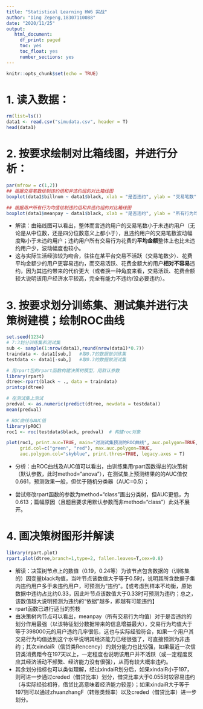 ---
title: "Statistical Learning HW6 实战"
author: "Ding Zepeng,18307110088"
date: "2020/11/25"
output:
   html_document: 
     df_print: paged
     toc: yes
     toc_float: yes
     number_sections: yes
---

```{r setup, include=FALSE}
knitr::opts_chunk$set(echo = TRUE)
```

# 1. 读入数据：

```{r}
rm(list=ls())
data1 <- read.csv("simudata.csv", header = T)
head(data1)
```

# 2. 按要求绘制对比箱线图，并进行分析：

```{r}
par(mfrow = c(1,2))
## 根据交易笔数绘制违约组和非违约组的对比箱线图
boxplot(data1$billnum ~ data1$black, xlab = "是否违约", ylab = "交易笔数", main = "交易笔数-违约情况箱线图", col = 'orange',boxwex = 0.7)

## 根据用户所有行为均值绘制违约组和非违约组的对比箱线图
boxplot(data1$meanpay ~ data1$black, xlab = "是否违约", ylab = "所有行为均值", main = "所有行为均值-违约情况箱线图", col = 'orange',boxwex = 0.7)
```

+ 解读：由箱线图可以看出，整体而言违约用户的交易笔数小于未违约用户（无论是从中位数，还是四分位数意义上都小于），且违约用户的交易笔数波动幅度略小于未违约用户；违约用户所有交易行为花费的**平均金额**整体上也比未违约用户少，波动幅度也较小。
+ 这与实际生活经验较为吻合，往往在某平台交易不活跃（交易笔数少）、花费平均金额少的用户更容易违约，而交易活跃、花费金额大的用户**相对不容易**违约，因为其违约带来的代价更大（或者换一种角度来看，交易活跃、花费金额较大说明该用户经济水平较高，完全有能力不违约/没必要违约）。

# 3. 按要求划分训练集、测试集并进行决策树建模；绘制ROC曲线

```{r}
set.seed(1234)
# 7:3划分训练集和测试集
sub <- sample(1:nrow(data1),round(nrow(data1)*0.7)) 
traindata <- data1[sub,]   #取0.7的数据做训练集 
testdata <- data1[-sub,]   #取0.3的数据做测试集

# 用rpart包的rpart函数构建决策树模型，用默认参数
library(rpart)
dtree<-rpart(black ~ ., data = traindata)
printcp(dtree)

# 在测试集上测试
predval <- as.numeric(predict(dtree, newdata = testdata))
mean(predval)

# ROC曲线与AUC值
library(pROC)
roc1 <- roc(testdata$black, predval)  # 构建roc对象

plot(roc1, print.auc=TRUE, main="对测试集预测的ROC曲线", auc.polygon=TRUE, grid=c(0.1, 0.2),
     grid.col=c("green", "red"), max.auc.polygon=TRUE,
     auc.polygon.col="skyblue", print.thres=TRUE, legacy.axes = T)        #画出ROC曲线，标出坐标，并标出AUC的值
```

+ 分析：由ROC曲线及AUC值可以看出，由训练集用rpart函数得出的决策树（默认参数，此时method=“anova”），在测试集上预测结果的的AUC值仅0.661，预测效果一般，但优于随机分类器（AUC=0.5）；

+ 尝试修改rpart函数的参数为method=“class”画出分类树，但AUC更低，为0.613；篇幅原因（且题目要求用默认参数而非method=“class”）此处不展开。

# 4. 画决策树图形并解读

```{r fig.height=6, fig.width=8}
library(rpart.plot)
rpart.plot(dtree,branch=1,type=2, fallen.leaves=T,cex=0.8)
```

+ 解读：决策树节点上的数值（0.19，0.24等）为该节点包含数据的（训练集的）因变量black均值，当叶节点该数值大于等于0.5时，说明其所含数据子集内违约用户多于未违约用户，可预测为“违约”。【或考虑到样本不均衡，原始数据中违约占比约0.33，因此叶节点该数值大于0.33时可预测为违约；总之，该数值越大说明预测为违约的“依据”越多，即越有可能违约】
+ rpart函数已进行适当的剪枝
+ 由决策树内节点可以看出，meanpay（所有交易行为均值）对于是否违约的划分作用最强（以该特征划分数据带来的信息增益最大），交易行为均值大于等于398000元的用户违约几率很低，这也与实际经验符合，如果一个用户其交易行为均值达到这个水平说明其经济能力已经很强了，可直接预测为非违约；其次xindaiR（信贷类Rencency）的划分能力也比较强，如果最近一次信贷类消费距今在197天以上，一定程度也说明该用户并不活跃（或一定程度反应其经济活动不频繁、经济能力没有很强），从而有较大概率违约。
+ 其余划分指标也可以类似理解，经过xindaiR划分后，如果xindaiR小于197，则可进一步通过creded（借贷比率）划分，借贷比率大于0.055时较容易违约（与实际经验相符，借贷比高意味着经济能力较差）；如果xindaiR大于等于197则可以通过zhuanzhangF（转账类频率）以及creded（借贷比率）进一步划分。

